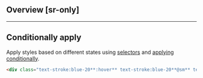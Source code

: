 ## Overview [sr-only]
<Overview/>

---

## Conditionally apply
Apply styles based on different states using [selectors](/guide/state-selectors) and [applying conditionally](/guide/applying-conditionally).
```html
<div class="text-stroke:blue-20**:hover** text-stroke:blue-20**@sm** text-stroke:blue-20**@dark** text-stroke:blue-20**@print**">…</div>
```

